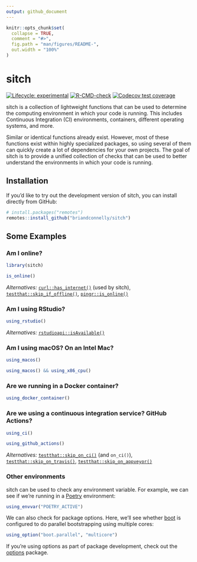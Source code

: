 ```yaml
---
output: github_document
---
```


<!-- README.md is generated from README.Rmd. Please edit that file -->

```r
knitr::opts_chunk$set(
  collapse = TRUE,
  comment = "#>",
  fig.path = "man/figures/README-",
  out.width = "100%"
)
```

# sitch

<!-- badges: start -->
[![Lifecycle: experimental](https://img.shields.io/badge/lifecycle-experimental-orange.svg)](https://lifecycle.r-lib.org/articles/stages.html#experimental)
[![R-CMD-check](https://github.com/briandconnelly/sitch/actions/workflows/R-CMD-check.yaml/badge.svg)](https://github.com/briandconnelly/sitch/actions/workflows/R-CMD-check.yaml)
[![Codecov test coverage](https://codecov.io/gh/briandconnelly/sitch/branch/main/graph/badge.svg)](https://app.codecov.io/gh/briandconnelly/sitch?branch=main)
<!-- badges: end -->

sitch is a collection of lightweight functions that can be used to determine the computing environment in which your code is running.
This includes Continuous Integration (CI) environments, containers, different operating systems, and more.

Similar or identical functions already exist.
However, most of these functions exist within highly specialized packages, so using several of them can quickly create a lot of dependencies for your own projects.
The goal of sitch is to provide a unified collection of checks that can be used to better understand the environments in which your code is running.


## Installation

If you’d like to try out the development version of sitch, you can
install directly from GitHub:

``` r
# install.packages("remotes")
remotes::install_github("briandconnelly/sitch")
```

## Some Examples

### Am I online?

```r
library(sitch)

is_online()
```

*Alternatives:* [`curl::has_internet()`](https://jeroen.cran.dev/curl/reference/nslookup.html) (used by sitch), [`testthat::skip_if_offline()`](https://testthat.r-lib.org/reference/skip.html), [`pingr::is_online()`](https://github.com/r-lib/pingr) 


### Am I using RStudio?

```r
using_rstudio()
```

*Alternatives:* [`rstudioapi::isAvailable()`](https://rstudio.github.io/rstudioapi/reference/isAvailable.html)

### Am I using macOS? On an Intel Mac?

```r
using_macos()
```

```r
using_macos() && using_x86_cpu()
```


### Are we running in a Docker container?

```r
using_docker_container()
```


### Are we using a continuous integration service? GitHub Actions?

```r
using_ci()

using_github_actions()
```

*Alternatives:* [`testthat::skip_on_ci()`](https://testthat.r-lib.org/reference/skip.html) (and `on_ci()`), [`testthat::skip_on_travis()`](https://testthat.r-lib.org/reference/skip.html), [`testthat::skip_on_appveyor()`](https://testthat.r-lib.org/reference/skip.html) 


### Other environments

sitch can be used to check any environment variable.
For example, we can see if we're running in a [Poetry](https://python-poetry.org) environment:

```r
using_envvar("POETRY_ACTIVE")
```

We can also check for package options.
Here, we'll see whether [boot](https://cran.r-project.org/package=boot) is configured to do parallel bootstrapping using multiple cores:

```r
using_option("boot.parallel", "multicore")
```

If you're using options as part of package development, check out the [options](https://cran.r-project.org/package=options) package.


